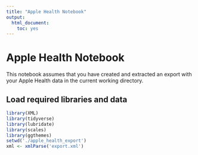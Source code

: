 ```yaml
---
title: "Apple Health Notebook"
output: 
  html_document: 
    toc: yes
---
```


# Apple Health Notebook

This notebook assumes that you have created and extracted an export with your Apple Health data in the current working directory.

## Load required libraries and data

```r
library(XML)
library(tidyverse)
library(lubridate)
library(scales)
library(ggthemes)
setwd('./apple_health_export')
xml <- xmlParse('export.xml')
```

